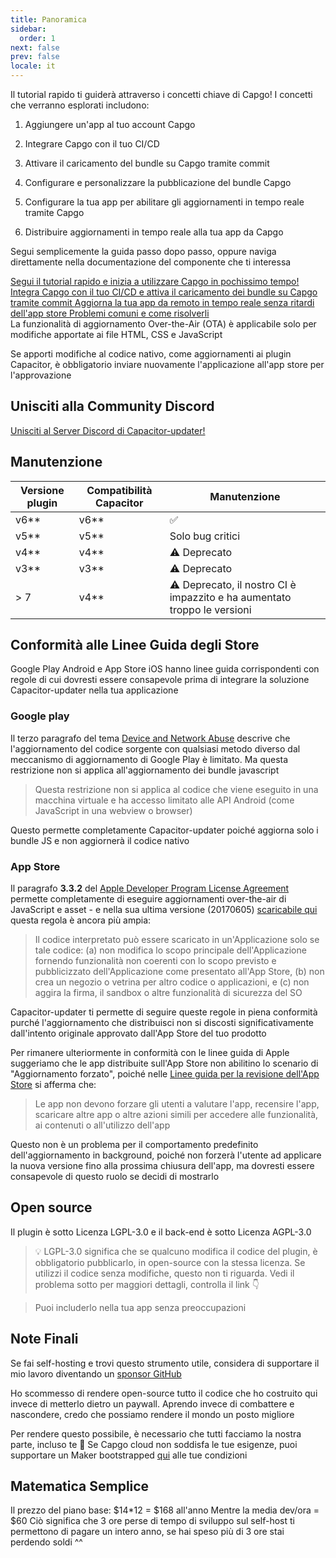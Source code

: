 ```yaml
---
title: Panoramica
sidebar:
  order: 1
next: false
prev: false
locale: it
---
```



Il tutorial rapido ti guiderà attraverso i concetti chiave di Capgo! I concetti che verranno esplorati includono:

<Steps>

1. Aggiungere un'app al tuo account Capgo

2. Integrare Capgo con il tuo CI/CD

3. Attivare il caricamento del bundle su Capgo tramite commit

4. Configurare e personalizzare la pubblicazione del bundle Capgo

5. Configurare la tua app per abilitare gli aggiornamenti in tempo reale tramite Capgo

6. Distribuire aggiornamenti in tempo reale alla tua app da Capgo

</Steps>

Segui semplicemente la guida passo dopo passo, oppure naviga direttamente nella documentazione del componente che ti interessa

<CardGrid stagger>
  <a href="/docs/getting-started/add-an-app/" ><Card title="Inizia il Tutorial" icon="rocket" >
    Segui il tutorial rapido e inizia a utilizzare Capgo in pochissimo tempo!
  </Card></a>
  <a href="/docs/getting-started/deploy/"><Card title="Facile da integrare" icon="pencil">
    Integra Capgo con il tuo CI/CD e attiva il caricamento dei bundle su Capgo tramite commit
  </Card></a>
  <a href="/docs/getting-started/live-updates"><Card title="Documentazione Aggiornamenti in Tempo Reale" icon="setting">
    Aggiorna la tua app da remoto in tempo reale senza ritardi dell'app store
  </Card></a>
  <a href="/docs/getting-started/troubleshooting"><Card title="Risoluzione Problemi" icon="open-book">
    Problemi comuni e come risolverli
  </Card></a>
</CardGrid>

<Aside type="tip">
La funzionalità di aggiornamento Over-the-Air (OTA) è applicabile solo per modifiche apportate ai file HTML, CSS e JavaScript

Se apporti modifiche al codice nativo, come aggiornamenti ai plugin Capacitor, è obbligatorio inviare nuovamente l'applicazione all'app store per l'approvazione
</Aside>

## Unisciti alla Community Discord

[Unisciti al Server Discord di Capacitor-updater!](https://discordcom/invite/VnYRvBfgA6)

## Manutenzione

| Versione plugin | Compatibilità Capacitor | Manutenzione     |
| --------------- | ----------------------- | ---------------- |
| v6\*\*        | v6\*\*                | ✅               |
| v5\*\*        | v5\*\*                | Solo bug critici |
| v4\*\*        | v4\*\*                | ⚠️ Deprecato    |
| v3\*\*        | v3\*\*                | ⚠️ Deprecato    |
| > 7            | v4\*\*                | ⚠️ Deprecato, il nostro CI è impazzito e ha aumentato troppo le versioni    |

## Conformità alle Linee Guida degli Store

Google Play Android e App Store iOS hanno linee guida corrispondenti con regole di cui dovresti essere consapevole prima di integrare la soluzione Capacitor-updater nella tua applicazione

### Google play

Il terzo paragrafo del tema [Device and Network Abuse](https://supportgooglecom/googleplay/android-developer/answer/9888379/?hl=en) descrive che l'aggiornamento del codice sorgente con qualsiasi metodo diverso dal meccanismo di aggiornamento di Google Play è limitato. Ma questa restrizione non si applica all'aggiornamento dei bundle javascript
> Questa restrizione non si applica al codice che viene eseguito in una macchina virtuale e ha accesso limitato alle API Android (come JavaScript in una webview o browser)

Questo permette completamente Capacitor-updater poiché aggiorna solo i bundle JS e non aggiornerà il codice nativo

### App Store

Il paragrafo **3.3.2** del [Apple Developer Program License Agreement](https://developerapplecom/programs/ios/information/) permette completamente di eseguire aggiornamenti over-the-air di JavaScript e asset - e nella sua ultima versione (20170605) [scaricabile qui](https://developerapplecom/terms/) questa regola è ancora più ampia:

> Il codice interpretato può essere scaricato in un'Applicazione solo se tale codice: (a) non modifica lo scopo principale dell'Applicazione fornendo funzionalità non coerenti con lo scopo previsto e pubblicizzato dell'Applicazione come presentato all'App Store, (b) non crea un negozio o vetrina per altro codice o applicazioni, e (c) non aggira la firma, il sandbox o altre funzionalità di sicurezza del SO

Capacitor-updater ti permette di seguire queste regole in piena conformità purché l'aggiornamento che distribuisci non si discosti significativamente dall'intento originale approvato dall'App Store del tuo prodotto

Per rimanere ulteriormente in conformità con le linee guida di Apple suggeriamo che le app distribuite sull'App Store non abilitino lo scenario di "Aggiornamento forzato", poiché nelle [Linee guida per la revisione dell'App Store](https://developerapplecom/app-store/review/guidelines/) si afferma che:

> Le app non devono forzare gli utenti a valutare l'app, recensire l'app, scaricare altre app o altre azioni simili per accedere alle funzionalità, ai contenuti o all'utilizzo dell'app

Questo non è un problema per il comportamento predefinito dell'aggiornamento in background, poiché non forzerà l'utente ad applicare la nuova versione fino alla prossima chiusura dell'app, ma dovresti essere consapevole di questo ruolo se decidi di mostrarlo

## Open source

Il plugin è sotto Licenza LGPL-3.0 e il back-end è sotto Licenza AGPL-3.0

> 💡 LGPL-3.0 significa che se qualcuno modifica il codice del plugin, è obbligatorio pubblicarlo, in open-source con la stessa licenza. Se utilizzi il codice senza modifiche, questo non ti riguarda. Vedi il problema sotto per maggiori dettagli, controlla il link 👇

<LinkCard
	title="Licenza?"
	href="https://github.com/Cap-go/capacitor-updater/issues/7"
/>

<LinkCard
	title="Prova GPTS Capgo per ottenere aiuto invece di leggere la documentazione"
	href="https://chatopenaicom/g/g-3dMwHbF2w-capgo-doc-gpt"
/>

> Puoi includerlo nella tua app senza preoccupazioni

## Note Finali

Se fai self-hosting e trovi questo strumento utile, considera di supportare il mio lavoro diventando un [sponsor GitHub](https://github.com/sponsors/riderx/)

Ho scommesso di rendere open-source tutto il codice che ho costruito qui invece di metterlo dietro un paywall. Aprendo invece di combattere e nascondere, credo che possiamo rendere il mondo un posto migliore

Per rendere questo possibile, è necessario che tutti facciamo la nostra parte, incluso te 🥹 Se Capgo cloud non soddisfa le tue esigenze, puoi supportare un Maker bootstrapped [qui](https://github.com/sponsors/riderx/) alle tue condizioni

## Matematica Semplice

Il prezzo del piano base: $14*12 = $168 all'anno
Mentre la media dev/ora = $60
Ciò significa che 3 ore perse di tempo di sviluppo sul self-host ti permettono di pagare un intero anno, se hai speso più di 3 ore stai perdendo soldi ^^

